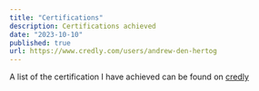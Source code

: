 ```yaml
---
title: "Certifications"
description: Certifications achieved
date: "2023-10-10"
published: true
url: https://www.credly.com/users/andrew-den-hertog
---
```



A list of the certification I have achieved can be found on [credly](https://www.credly.com/users/andrew-den-hertog)